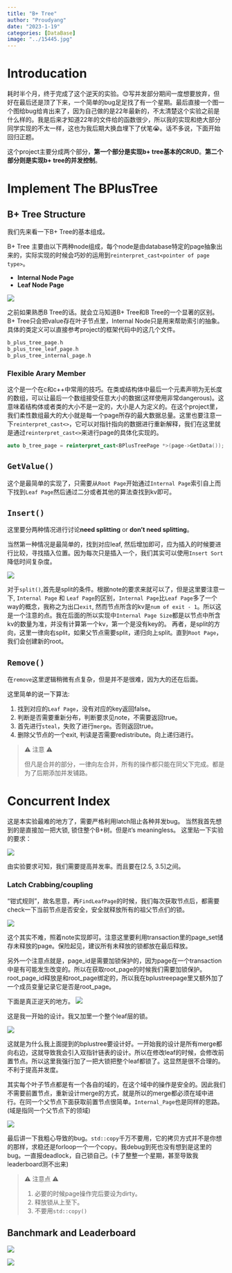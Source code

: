```yaml
---
title: "B+ Tree"
author: "Proudyang"
date: "2023-1-19"
categories: [DataBase]
image: "../15445.jpg"
---
```


# Introducation

耗时半个月，终于完成了这个逆天的实验。😊写并发部分期间一度想要放弃，但好在最后还是顶了下来，一个简单的bug足足找了有一个星期。最后直接一个图一个图给bug给肯出来了，因为自己做的是22年最新的，不太清楚这个实验之前是什么样的。我是后来才知道22年的文件给的函数很少，所以我的实现和绝大部分同学实现的不太一样，这也为我后期大换血埋下了伏笔😭。话不多说，下面开始回归正题。

这个project主要分成两个部分，**第一个部分是实现b+ tree基本的CRUD**。**第二个部分则是实现b+ tree的并发控制**。

# Implement The BPlusTree

## B+ Tree Structure

我们先来看一下B+ Tree的基本组成。

B+ Tree 主要由以下两种node组成，每个node是由database特定的page抽象出来的，实际实现的时候会巧妙的运用到`reinterpret_cast<pointer of page type>`。

- **Internal Node Page**
- **Leaf Node Page**

![](./img/simple_demo.png)

之前如果熟悉B Tree的话。就会立马知道B+ Tree和B Tree的一个显著的区别。B+ Tree只会把value存在叶子节点里，Internal Node只是用来帮助索引的抽象。具体的类定义可以直接参考project的框架代码中的这几个文件。

```c++
b_plus_tree_page.h
b_plus_tree_leaf_page.h
b_plus_tree_internal_page.h
```

### Flexible Arary Member 

这个是一个在c和c++中常用的技巧。在类或结构体中最后一个元素声明为无长度的数组，可以让最后一个数组接受任意大小的数据(这样使用非常dangerous)。这意味着结构体或者类的大小不是一定的，大小是人为定义的。在这个project里，我们柔性数组最大的大小就是每一个page所存的最大数据总量。这里也要注意一下`reinterpret_cast<>`，它可以对指针指向的数据进行重新解释，我们在这里就是通过`reinterpret_cast<>`来进行page的具体化实现的。

```c++
auto b_tree_page = reinterpret_cast<BPlusTreePage *>(page->GetData());
```

## `GetValue()`
这个是最简单的实现了，只需要从`Root Page`开始通过`Internal Page`索引自上而下找到`Leaf Page`然后通过二分或者其他的算法查找到kv即可。

## `Insert()`
这里要分两种情况进行讨论**need splitting** or **don't need splitting**。

当然第一种情况是最简单的，找到对应leaf, 然后增加即可，应为插入的时候要进行比较，寻找插入位置。因为每次只是插入一个，我们其实可以使用`Insert Sort`降低时间复杂度。

![](./img/insert.png)

对于`split()`,首先是split的条件。根据note的要求来就可以了，但是这里要注意一下, `Internal Page` 和 `Leaf Page`的区别，`Internal Page`比`Leaf Page`多了一个way的概念，我称之为出口`exit`, 然而节点所含的kv是`num of exit - 1`。所以这是一个注意的点。我在后面的所以实现中`Internal Page Size`都是以节点中所含kv的数量为准，并没有计算第一个kv，第一个是没有key的。
再者，是split的方向，这里一律向右split，如果父节点需要split，递归向上split。直到`Root Page`，我们会创建新的root。

## `Remove()`
在`remove`这里逻辑稍微有点复杂，但是并不是很难，因为大的还在后面。

这里简单的说一下算法:

1. 找到对应的`Leaf Page`，没有对应的key返回false。
2. 判断是否需要重新分布，判断要求见note，不需要返回true。
3. 首先进行`steal`，失败了进行`merge`。否则返回true。
4. 删除父节点的一个exit, 判读是否需要redistribute。向上递归进行。

> ⚠️ 注意 ️️️⚠️
>
> 但凡是合并的部分，一律向左合并，所有的操作都只能在同父下完成。都是为了后期添加并发铺路。

# Concurrent Index

这是本实验最难的地方了，需要严格利用latch阻止各种并发bug。
当然我首先想到的是直接加一把大锁, 锁住整个B+树。但是it's meaningless。
这里贴一下实验的要求：

![](img/contention_Benchmark.png)

由实验要求可知，我们需要提高并发率。而且要在[2.5, 3.5]之间。

### Latch Crabbing/coupling

"钳式规则"，故名思意，再`FindLeafPage`的时候，我们每次获取节点后，都需要check一下当前节点是否安全，安全就释放所有的祖父节点们的锁。

![](img/crabbing.png)

这个其实不难，照着note实现即可。注意这里要利用transaction里的page_set储存未释放的page。保险起见，建议所有未释放的锁都放在最后释放。

另外一个注意点就是，page_id是需要加锁保护的，因为page在一个transaction中是有可能发生改变的。所以在获取root_page的时候我们需要加锁保护。root_page_id释放是和root_page绑定的，所以我在bplustreepage里又额外加了一个成员变量记录它是否是root_page。

下面是真正逆天的地方。
![](img/bad_example.png)

这是我一开始的设计。我又加里一个整个leaf层的锁。

![](img/deadlock1.png) 

这就是为什么我上面提到的bplustree要设计好。一开始我的设计是所有merge都向右边，这就导致我会引入双指针链表的设计。所以在修改leaf的时候，会修改前置节点。所以这里我强行加了一把大锁把整个leaf都锁了。这显然是很不合理的。不利于提高并发度。

其实每个叶子节点都是有一个各自的域的，在这个域中的操作是安全的。因此我们不需要前置节点，重新设计merge的方式，就是所以的merge都必须在域中进行。在同一个父节点下面获取前置节点很简单。`Internal_Page`也是同样的思路。(域是指同一个父节点下的领域)

![](img/safeplace.png)

最后讲一下我粗心导致的bug。`std::copy`千万不要用，它的拷贝方式并不是你想的那样，求稳还是forloop一个一个copy。我debug到死也没有想到是这里的bug。一直报deadlock，自己锁自己。(卡了整整一个星期，甚至导致我leaderboard测不出来)

> ⚠️ 注意点 ️️️⚠️
>
> 1. 必要的时候page操作完后要设为dirty。
> 2. 释放锁从上至下。 
> 3. 不要用`std::copy()`

## Banchmark and Leaderboard

![](img/banchmark.png)

![](img/leaderboard.png)